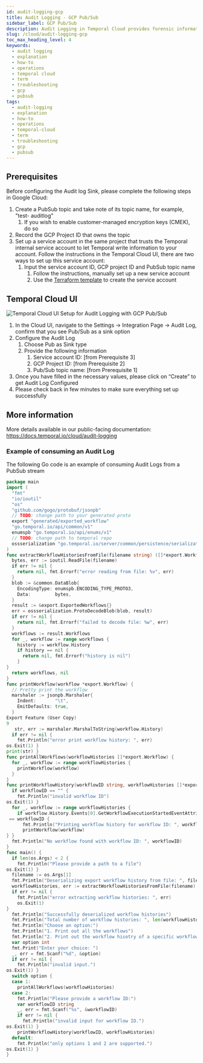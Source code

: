 ```yaml
---
id: audit-logging-gcp
title: Audit Logging - GCP Pub/Sub
sidebar_label: GCP Pub/Sub
description: Audit Logging in Temporal Cloud provides forensic information, integrating with GCP Pub/Sub for secure data handling and supporting key Admin and API Key operations. This streamlines audit and compliance processes.
slug: /cloud/audit-logging-gcp
toc_max_heading_level: 4
keywords:
  - audit logging
  - explanation
  - how-to
  - operations
  - temporal cloud
  - term
  - troubleshooting
  - gcp
  - pubsub
tags:
  - audit-logging
  - explanation
  - how-to
  - operations
  - temporal-cloud
  - term
  - troubleshooting
  - gcp
  - pubsub
---
```


## **Prerequisites**

Before configuring the Audit log Sink, please complete the following steps in Google Cloud:

1. Create a PubSub topic and take note of its topic name, for example, "test-
   auditlog"
   1. If you wish to enable customer-managed encryption keys (CMEK), do so
2. Record the GCP Project ID that owns the topic
3. Set up a service account in the same project that trusts the Temporal internal service account to let Temporal write information to your account. Follow the instructions in the Temporal Cloud UI, there are two ways to set up this service account:
   1. Input the service account ID, GCP project ID and PubSub topic name
      1. Follow the instructions, manually set up a new service account
      2. Use the [Terraform template](https://github.com/temporalio/terraform-modules/tree/main/modules/gcp-sink-sa) to create the service account

## **Temporal Cloud UI**

![Temporal Cloud UI Setup for Audit Logging with GCP Pub/Sub](/img/cloud/gcp/audit-logging-pub-sub-gcp.png)

1. In the Cloud UI, navigate to the Settings → Integration Page → Audit Log, confirm that you see Pub/Sub as a sink option
2. Configure the Audit Log
   1. Choose Pub as Sink type
   2. Provide the following information
      1. Service account ID: [from Prerequisite 3]
      2. GCP Project ID: [from Prerequisite 2]
      3. Pub/Sub topic name: [from Prerequisite 1]
3. Once you have filled in the necessary values, please click on “Create” to get Audit Log Configured
4. Please check back in few minutes to make sure everything set up successfully

## More information

More details available in our public-facing documentation: https://docs.temporal.io/cloud/audit-logging

### Example of consuming an Audit Log

The following Go code is an example of consuming Audit Logs from a PubSub stream

```go
package main
import (
  "fmt"
  "io/ioutil"
  "os"
  "github.com/gogo/protobuf/jsonpb"
  // TODO: change path to your generated proto
  export "generated/exported_workflow"
  "go.temporal.io/api/common/v1"
  enumspb "go.temporal.io/api/enums/v1"
  // TODO: change path to temporal repo
  ossserialization "go.temporal.io/server/common/persistence/serialization"
)
func extractWorkflowHistoriesFromFile(filename string) ([]*export.Workflow, error) {
  bytes, err := ioutil.ReadFile(filename)
  if err != nil {
    return nil, fmt.Errorf("error reading from file: %v", err)
  }
  blob := &common.DataBlob{
    EncodingType: enumspb.ENCODING_TYPE_PROTO3,
    Data:         bytes,
  }
  result := &export.ExportedWorkflows{}
  err = ossserialization.ProtoDecodeBlob(blob, result)
  if err != nil {
    return nil, fmt.Errorf("failed to decode file: %w", err)
  }
  workflows := result.Workflows
  for _, workflow := range workflows {
    history := workflow.History
    if history == nil {
      return nil, fmt.Errorf("history is nil")
    }
}
  return workflows, nil
}
func printWorkflow(workflow *export.Workflow) {
  // Pretty print the workflow
  marshaler := jsonpb.Marshaler{
    Indent:       "\t",
    EmitDefaults: true,
  }
Export Feature (User Copy)
9
   str, err := marshaler.MarshalToString(workflow.History)
  if err != nil {
    fmt.Println("error print workflow history: ", err)
os.Exit(1) }
print(str) }
func printAllWorkflows(workflowHistories []*export.Workflow) {
  for _, workflow := range workflowHistories {
    printWorkflow(workflow)
  }
}
func printWorkflowHistory(workflowID string, workflowHistories []*export.Workflow) {
  if workflowID == "" {
    fmt.Println("invalid workflow ID")
os.Exit(1) }
  for _, workflow := range workflowHistories {
    if workflow.History.Events[0].GetWorkflowExecutionStartedEventAttributes().WorkflowId
 == workflowID {
      fmt.Println("Printing workflow history for workflow ID: ", workflowID)
      printWorkflow(workflow)
} }
  fmt.Println("No workflow found with workflow ID: ", workflowID)
}
func main() {
  if len(os.Args) < 2 {
    fmt.Println("Please provide a path to a file")
os.Exit(1) }
  filename := os.Args[1]
  fmt.Println("Deserializing export workflow history from file: ", filename)
  workflowHistories, err := extractWorkflowHistoriesFromFile(filename)
  if err != nil {
    fmt.Println("error extracting workflow histories: ", err)
    os.Exit(1)
}
  fmt.Println("Successfully deserialized workflow histories")
  fmt.Println("Total number of workflow histories: ", len(workflowHistories))
  fmt.Println("Choose an option:")
  fmt.Println("1. Print out all the workflows")
  fmt.Println("2. Print out the workflow hisotry of a specific workflow. Enter the workflow ID:")
  var option int
  fmt.Print("Enter your choice: ")
  _, err = fmt.Scanf("%d", &option)
  if err != nil {
    fmt.Println("invalid input.")
os.Exit(1) }
  switch option {
  case 1:
    printAllWorkflows(workflowHistories)
  case 2:
    fmt.Println("Please provide a workflow ID:")
    var workflowID string
    _, err = fmt.Scanf("%s", &workflowID)
    if err != nil {
      fmt.Println("invalid input for workflow ID.")
os.Exit(1) }
    printWorkflowHistory(workflowID, workflowHistories)
  default:
    fmt.Println("only options 1 and 2 are supported.")
os.Exit(1) }
}
```
